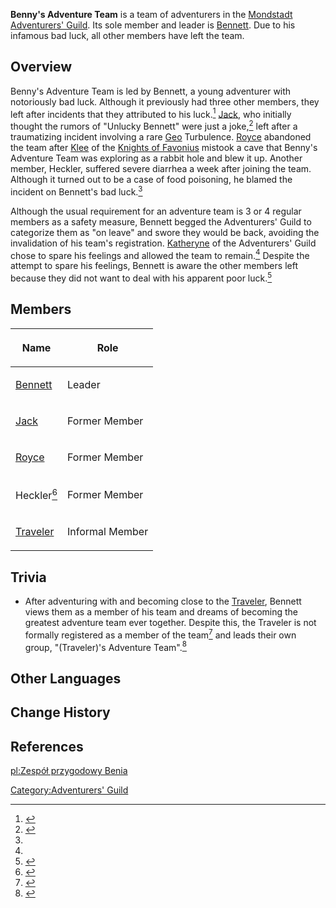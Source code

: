 {{Faction Infobox
|image        = BennysAdventureTeam-RoyceBennett.jpg
|caption      = Bennett and former Benny's Adventure Team member, Jack
|leader       = [[Bennett]]
}}
{{Quote|Benny's Adventure Team, assemble!|Bennett}}
'''Benny's Adventure Team''' is a team of adventurers in the [[Mondstadt]] [[Adventurers' Guild]]. Its sole member and leader is [[Bennett]]. Due to his infamous bad luck, all other members have left the team.

==Overview==
{{Quote|I once belonged to a rather nice brigade... But "Unlucky Bennett" was also there... We all thought it was just a joke about him being "unlucky," but... All the commissions he took on, somehow always failed in the least expected way...|Jack}}
Benny's Adventure Team is led by Bennett, a young adventurer with notoriously bad luck. Although it previously had three other members, they left after incidents that they attributed to his luck.<ref name="BennettStory1">{{Ref/CS|Bennett|1}}</ref> [[Jack]], who initially thought the rumors of "Unlucky Bennett" were just a joke,<ref>{{Ref/NPC|Jack}}</ref> left after a traumatizing incident involving a rare [[Geo]] Turbulence. [[Royce]] abandoned the team after [[Klee]] of the [[Knights of Favonius]] mistook a cave that Benny's Adventure Team was exploring as a rabbit hole and blew it up. Another member, Heckler, suffered severe diarrhea a week after joining the team. Although it turned out to be a case of food poisoning, he blamed the incident on Bennett's bad luck.<ref name="BennettStory1" />

Although the usual requirement for an adventure team is 3 or 4 regular members as a safety measure, Bennett begged the Adventurers' Guild to categorize them as "on leave" and swore they would be back, avoiding the invalidation of his team's registration. [[Katheryne]] of the Adventurers' Guild chose to spare his feelings and allowed the team to remain.<ref name="BennettStory1" /> Despite the attempt to spare his feelings, Bennett is aware the other members left because they did not want to deal with his apparent poor luck.<ref>{{Ref/VO|Bennett|More About Bennett: III}}</ref>

==Members==
{| class="article-table"
!Name!!Role
|-
|[[Bennett]]||Leader
|-
|[[Jack]]||Former Member
|-
|[[Royce]]||Former Member
|-
|Heckler<ref>{{Ref/CS|Bennett|1}}</ref>||Former Member
|-
|[[Traveler]]||Informal Member
|}

==Trivia==
* After adventuring with and becoming close to the [[Traveler]], Bennett views them as a member of his team and dreams of becoming the greatest adventure team ever together. Despite this, the Traveler is not formally registered as a member of the team<ref>{{Ref/VO|Bennett|More About Bennett: V}}</ref> and leads their own group, "(Traveler)'s Adventure Team".<ref>{{Ref/Quest|Adventurous Acquaintance}}</ref>

==Other Languages==
{{Other Languages
|en      = Benny's Adventure Team
|zhs     = 班尼冒险团
|zhs_rm  = Bānní Màoxiǎn-tuán
|zht     = 班尼冒險團
|zht_rm  = Bānní Màoxiǎn-tuán
|zh_tl   = Benny Adventure Team
|ja      = ベニー冒険団
|ja_rm   = Benii Bouken-dan<ref>{{Ref/VO|Bennett|初めまして…|ja}}</ref>
|ja_tl   = Benny Adventure Team
|ko      = 베니 {{tt|모험단|冒險團}}
|ko_rm   = Beni Moheomdan
|ko_tl   = Benny Adventure Team
|es      = Brigada de Benny
|es_tl   = Benny's Brigade
|fr      = Bande à Benny
|fr_tl   = Benny's Gang
|ru      = Отряд Бенни
|ru_tl   = Benny's Group
|th      = กลุ่มนักผจญภัยของ Benny
|th_rm   = Klum nak photya phai khong Benny
|th_tl   = 
|vi      = {{tt|Đoàn|團}} {{tt|Mạo Hiểm|冒險}} Benny
|vi_tl   = Benny's Adventure Team
|de      = Bennys Abenteurertruppe
|de_tl   = Benny's Adventure Team
|id      = Tim petualang Benny
|id_tl   = Benny's adventure Team
|pt      = Equipe de Aventura de Benny
|pt_tl   = Benny's Adventure Team
|tr      = 
|tr_tl   = 
|it      = 
|it_tl   = 
}}

==Change History==
{{Change History|introduced=1.0}}

==References==
{{Reflist}}

[[Category:Adventurers' Guild]]

[[pl:Zespół przygodowy Benia]]